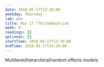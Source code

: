 ```yaml
---
date: 2018-05-17T13:30:00
weekday: Thursday
lab: yes
title: May 17 (Thu)&mdash;Lab
week: 8
readings: []
optional: []
startTime: 2018-05-17T13:30:00
endTime: 2018-05-17T14:20:00
---
```


Multilevel/hierarchical/random effects models.
